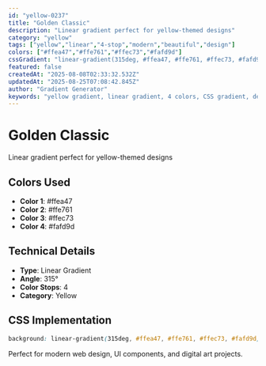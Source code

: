 ```yaml
---
id: "yellow-0237"
title: "Golden Classic"
description: "Linear gradient perfect for yellow-themed designs"
category: "yellow"
tags: ["yellow","linear","4-stop","modern","beautiful","design"]
colors: ["#ffea47","#ffe761","#ffec73","#fafd9d"]
cssGradient: "linear-gradient(315deg, #ffea47, #ffe761, #ffec73, #fafd9d)"
featured: false
createdAt: "2025-08-08T02:33:32.532Z"
updatedAt: "2025-08-25T07:08:42.845Z"
author: "Gradient Generator"
keywords: "yellow gradient, linear gradient, 4 colors, CSS gradient, design, #ffea47, #ffe761, #ffec73, #fafd9d"
---
```


# Golden Classic

Linear gradient perfect for yellow-themed designs

## Colors Used
- **Color 1**: #ffea47
- **Color 2**: #ffe761
- **Color 3**: #ffec73
- **Color 4**: #fafd9d

## Technical Details
- **Type**: Linear Gradient
- **Angle**: 315°
- **Color Stops**: 4
- **Category**: Yellow

## CSS Implementation
```css
background: linear-gradient(315deg, #ffea47, #ffe761, #ffec73, #fafd9d);
```

Perfect for modern web design, UI components, and digital art projects.
